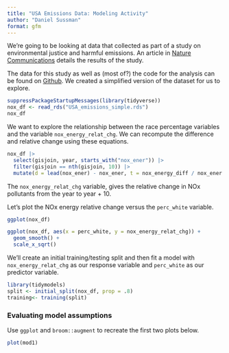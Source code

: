 ```yaml
---
title: "USA Emissions Data: Modeling Activity"
author: "Daniel Sussman"
format: gfm
---
```


We're going to be looking at data that collected as part of a study on environmental justice and harmful emissions.
An article in [Nature Communications](https://www.nature.com/articles/s41467-023-43492-9) details the results of the study.

The data for this study as well as (most of?) the code for the analysis can be found on [Github](https://github.com/yanellinunez/USA_emissions_code).
We created a simplified version of the dataset for us to explore.


```r
suppressPackageStartupMessages(library(tidyverse))
nox_df <- read_rds("USA_emissions_simple.rds")
nox_df
```




We want to explore the relationship between the race percentage variables and the variable `nox_energy_relat_chg`.
We can recompute the difference and relative change using these equations.

```r
nox_df |> 
  select(gisjoin, year, starts_with("nox_ener")) |> 
  filter(gisjoin == nth(gisjoin, 10)) |> 
  mutate(d = lead(nox_ener) - nox_ener, t = nox_energy_diff / nox_ener * 100)
```

The `nox_energy_relat_chg` variable, gives the relative change in NOx pollutants from the year to year + 10.

Let's plot the NOx energy relative change versus the `perc_white` variable.


```r
ggplot(nox_df)
```




```r
ggplot(nox_df, aes(x = perc_white, y = nox_energy_relat_chg)) + 
  geom_smooth() +
  scale_x_sqrt()
```

We'll create an initial training/testing split and then fit a model with `nox_energy_relat_chg` as our response variable and `perc_white` as our predictor variable.

```r
library(tidymodels)
split <- initial_split(nox_df, prop = .8)
training<- training(split)
```

### Evaluating model assumptions

Use `ggplot` and `broom::augment` to recreate the first two plots below.

```r
plot(mod1)
```
